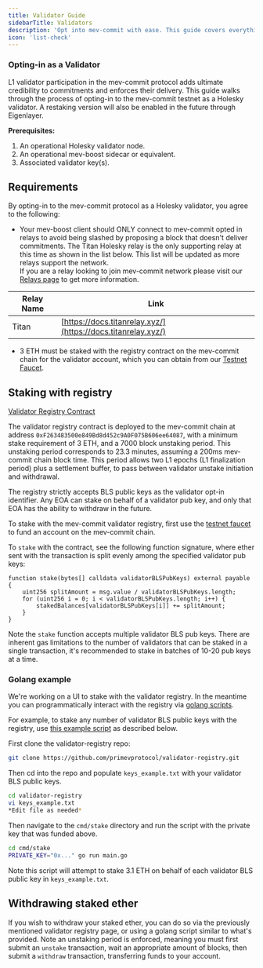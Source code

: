 ```yaml
---
title: Validator Guide
sidebarTitle: Validators
description: 'Opt into mev-commit with ease. This guide covers everything you need to do to passively interact with the mev-commit protocol as a validator.'
icon: 'list-check'
---
```


### Opting-in as a Validator

L1 validator participation in the mev-commit protocol adds ultimate credibility to commitments and enforces their delivery. This guide walks through the process of opting-in to the mev-commit testnet as a Holesky validator. A restaking version will also be enabled in the future through Eigenlayer.

**Prerequisites:**

1. An operational Holesky validator node. 
2. An operational mev-boost sidecar or equivalent.
3. Associated validator key(s).

## Requirements

By opting-in to the mev-commit protocol as a Holesky validator, you agree to the following:

* Your mev-boost client should ONLY connect to mev-commit opted in relays to avoid being slashed by proposing a block that doesn't deliver commitments. The Titan Holesky relay is the only supporting relay at this time as shown in the list below. This list will be updated as more relays support the network.  
If you are a relay looking to join mev-commit network please visit our [Relays page](/get-started/relays) to get more information.

| Relay Name        | Link                                                                                           |
| ----------------- | ---------------------------------------------------------------------------------------------- |
| Titan 			| [https://docs.titanrelay.xyz/](https://docs.titanrelay.xyz/)           						 |


* 3 ETH must be staked with the registry contract on the mev-commit chain for the validator account, which you can obtain from our [Testnet Faucet](/get-started/faucet).

## Staking with registry

[Validator Registry Contract](http://explorer.testnet.mev-commit.xyz/address/0xF263483500e849Bd8d452c9A0F075B606ee64087)

The validator registry contract is deployed to the mev-commit chain at address `0xF263483500e849Bd8d452c9A0F075B606ee64087`, with a minimum stake requirement of 3 ETH, and a 7000 block unstaking period. This unstaking period corresponds to 23.3 minutes, assuming a 200ms mev-commit chain block time. This period allows two L1 epochs (L1 finalization period) plus a settlement buffer, to pass between validator unstake initiation and withdrawal.

The registry strictly accepts BLS public keys as the validator opt-in identifier. Any EOA can stake on behalf of a validator pub key, and only that EOA has the ability to withdraw in the future.

To stake with the mev-commit validator registry, first use the [testnet faucet](/get-started/faucet) to fund an account on the mev-commit chain.

To `stake` with the contract, see the following function signature, where ether sent with the transaction is split evenly among the specified validator pub keys:

```solidity
function stake(bytes[] calldata validatorBLSPubKeys) external payable {
    uint256 splitAmount = msg.value / validatorBLSPubKeys.length;
    for (uint256 i = 0; i < validatorBLSPubKeys.length; i++) {
        stakedBalances[validatorBLSPubKeys[i]] += splitAmount;
    }
}
```

Note the `stake` function accepts multiple validator BLS pub keys. There are inherent gas limitations to the number of validators that can be staked in a single transaction, it's recommended to stake in batches of 10-20 pub keys at a time.

### Golang example

We're working on a UI to stake with the validator registry. In the meantime you can programmatically interact with the registry via [golang scripts](https://github.com/primevprotocol/validator-registry).

For example, to stake any number of validator BLS public keys with the registry, use [this example script](https://github.com/primevprotocol/validator-registry/blob/main/cmd/stake/main.go) as described below.

First clone the validator-registry repo:

```bash
git clone https://github.com/primevprotocol/validator-registry.git
```

Then cd into the repo and populate `keys_example.txt` with your validator BLS public keys.

```bash
cd validator-registry
vi keys_example.txt
*Edit file as needed*
```

Then navigate to the `cmd/stake` directory and run the script with the private key that was funded above.

```bash
cd cmd/stake
PRIVATE_KEY="0x..." go run main.go
```

Note this script will attempt to stake 3.1 ETH on behalf of each validator BLS public key in `keys_example.txt`.

## Withdrawing staked ether

If you wish to withdraw your staked ether, you can do so via the previously mentioned validator registry page, or using a golang script similar to what's provided. Note an unstaking period is enforced, meaning you must first submit an `unstake` transaction, wait an appropriate amount of blocks, then submit a `withdraw` transaction, transferring funds to your account.
